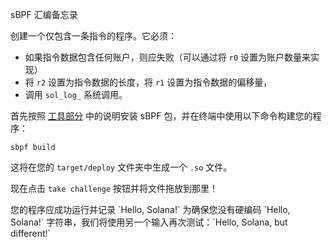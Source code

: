
<ChallengeTitle>sBPF 汇编备忘录</ChallengeTitle>

创建一个仅包含一条指令的程序。它必须：
- 如果指令数据包含任何账户，则应失败（可以通过将 `r0` 设置为账户数量来实现）
- 将 `r2` 设置为指令数据的长度，将 `r1` 设置为指令数据的偏移量，
- 调用 `sol_log_` 系统调用。

首先按照 [工具部分](/en/courses/introduction-to-assembly/tooling) 中的说明安装 sBPF 包，并在终端中使用以下命令构建您的程序：

```
sbpf build
```

这将在您的 `target/deploy` 文件夹中生成一个 `.so` 文件。

现在点击 `take challenge` 按钮并将文件拖放到那里！

<RequirementList>
  <Requirement title="挑战 1：测试备忘录">
    您的程序应成功运行并记录 `Hello, Solana!`
  </Requirement>

  <Requirement title="挑战 2：使用不同输入测试备忘录">
    为确保您没有硬编码 `Hello, Solana!` 字符串，我们将使用另一个输入再次测试：`Hello, Solana, but different!`
  </Requirement>
</RequirementList>
